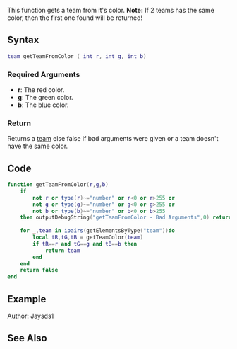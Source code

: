 {{Useful Function}}
<lowercasetitle/>

This function gets a team from it's color.
'''Note:''' If 2 teams has the same color, then the first one found will be returned!
==Syntax==
<syntaxhighlight lang="lua">team getTeamFromColor ( int r, int g, int b)</syntaxhighlight>

===Required Arguments===
* '''r''': The red color.
* '''g''': The green color.
* '''b''': The blue color.

===Return===
Returns a [[/team.md|team]] else false if bad arguments were given or a team doesn't have the same color.

==Code==
<syntaxhighlight lang="lua">
function getTeamFromColor(r,g,b)
	if 
		not r or type(r)~="number" or r<0 or r>255 or
		not g or type(g)~="number" or g<0 or g>255 or
		not b or type(b)~="number" or b<0 or b>255
	then outputDebugString("getTeamFromColor - Bad Arguments",0) return false end
		
	for _,team in ipairs(getElementsByType("team"))do
		local tR,tG,tB = getTeamColor(team)
		if tR==r and tG==g and tB==b then
			return team
		end
	end
	return false
end
</syntaxhighlight>

==Example==


Author: Jaysds1

==See Also==
{{Useful_Functions}}